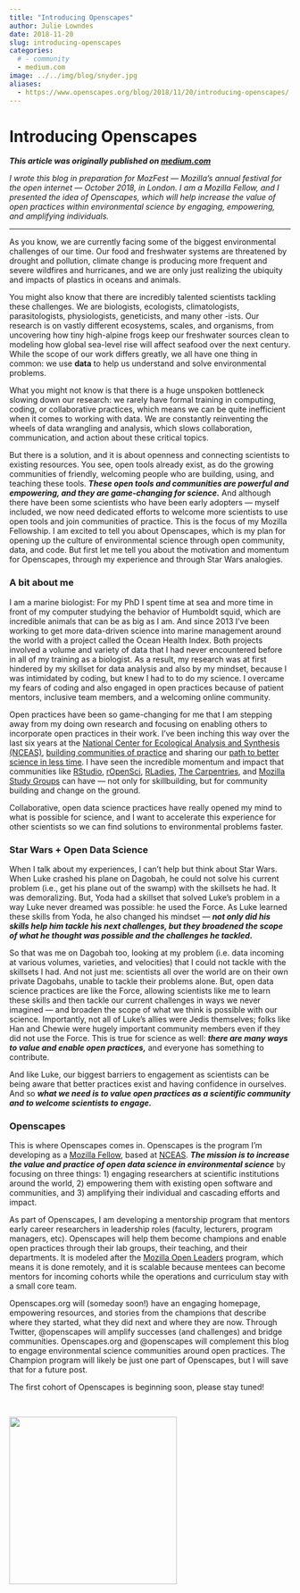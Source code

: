 ```yaml
---
title: "Introducing Openscapes"
author: Julie Lowndes
date: 2018-11-20
slug: introducing-openscapes
categories:
  # - community
  - medium.com
image: ../../img/blog/snyder.jpg
aliases: 
  - https://www.openscapes.org/blog/2018/11/20/introducing-openscapes/
---
```


# Introducing Openscapes

***This article was originally published on [medium.com](https://medium.com/read-write-participate/introducing-openscapes-2cf8ed3b69d2)***  

*I wrote this blog in preparation for MozFest — Mozilla’s annual festival for the open internet — October 2018, in London. I am a Mozilla Fellow, and I presented the idea of Openscapes, which will help increase the value of open practices within environmental science by engaging, empowering, and amplifying individuals.*

----


As you know, we are currently facing some of the biggest environmental challenges of our time. Our food and freshwater systems are threatened by drought and pollution, climate change is producing more frequent and severe wildfires and hurricanes, and we are only just realizing the ubiquity and impacts of plastics in oceans and animals.

You might also know that there are incredibly talented scientists tackling these challenges. We are biologists, ecologists, climatologists, parasitologists, physiologists, geneticists, and many other -ists. Our research is on vastly different ecosystems, scales, and organisms, from uncovering how tiny high-alpine frogs keep our freshwater sources clean to modeling how global sea-level rise will affect seafood over the next century. While the scope of our work differs greatly, we all have one thing in common: we use **data** to help us understand and solve environmental problems.

What you might not know is that there is a huge unspoken bottleneck slowing down our research: we rarely have formal training in computing, coding, or collaborative practices, which means we can be quite inefficient when it comes to working with data. We are constantly reinventing the wheels of data wrangling and analysis, which slows collaboration, communication, and action about these critical topics.

But there is a solution, and it is about openness and connecting scientists to existing resources. You see, open tools already exist, as do the growing communities of friendly, welcoming people who are building, using, and teaching these tools. ***These open tools and communities are powerful and empowering, and they are game-changing for science.*** And although there have been some scientists who have been early adopters — myself included, we now need dedicated efforts to welcome more scientists to use open tools and join communities of practice. This is the focus of my Mozilla Fellowship. I am excited to tell you about Openscapes, which is my plan for opening up the culture of environmental science through open community, data, and code. But first let me tell you about the motivation and momentum for Openscapes, through my experience and through Star Wars analogies.

### A bit about me

I am a marine biologist: For my PhD I spent time at sea and more time in front of my computer studying the behavior of Humboldt squid, which are incredible animals that can be as big as I am. And since 2013 I’ve been working to get more data-driven science into marine management around the world with a project called the Ocean Health Index. Both projects involved a volume and variety of data that I had never encountered before in all of my training as a biologist. As a result, my research was at first hindered by my skillset for data analysis and also by my mindset, because I was intimidated by coding, but knew I had to to do my science. I overcame my fears of coding and also engaged in open practices because of patient mentors, inclusive team members, and a welcoming online community.

Open practices have been so game-changing for me that I am stepping away from my doing own research and focusing on enabling others to incorporate open practices in their work. I’ve been inching this way over the last six years at the [National Center for Ecological Analysis and Synthesis (NCEAS)](https://www.nceas.ucsb.edu/), [building communities of practice](http://ohi-science.org/news/building-community) and sharing our [path to better science in less time](https://www.nature.com/articles/s41559-017-0160). I have seen the incredible momentum and impact that communities like [RStudio](https://www.rstudio.com/), [rOpenSci](https://ropensci.org/), [RLadies](https://rladies.org/), [The Carpentries](https://carpentries.org/), and [Mozilla Study Groups](https://science.mozilla.org/programs/studygroups) can have — not only for skillbuilding, but for community building and change on the ground.

Collaborative, open data science practices have really opened my mind to what is possible for science, and I want to accelerate this experience for other scientists so we can find solutions to environmental problems faster.

### Star Wars + Open Data Science

When I talk about my experiences, I can’t help but think about Star Wars. When Luke crashed his plane on Dagobah, he could not solve his current problem (i.e., get his plane out of the swamp) with the skillsets he had. It was demoralizing. But, Yoda had a skillset that solved Luke’s problem in a way Luke never dreamed was possible: he used the Force. As Luke learned these skills from Yoda, he also changed his mindset — ***not only did his skills help him tackle his next challenges, but they broadened the scope of what he thought was possible and the challenges he tackled.***

So that was me on Dagobah too, looking at my problem (i.e. data incoming at various volumes, varieties, and velocities) that I could not tackle with the skillsets I had. And not just me: scientists all over the world are on their own private Dagobahs, unable to tackle their problems alone. But, open data science practices are like the Force, allowing scientists like me to learn these skills and then tackle our current challenges in ways we never imagined — and broaden the scope of what we think is possible with our science. Importantly, not all of Luke’s allies were Jedis themselves; folks like Han and Chewie were hugely important community members even if they did not use the Force. This is true for science as well: ***there are many ways to value and enable open practices,*** and everyone has something to contribute.

And like Luke, our biggest barriers to engagement as scientists can be being aware that better practices exist and having confidence in ourselves. And so ***what we need is to value open practices as a scientific community and to welcome scientists to engage.***

### Openscapes

This is where Openscapes comes in. Openscapes is the program I’m developing as a [Mozilla Fellow](https://foundation.mozilla.org/fellowships/), based at [NCEAS](https://www.nceas.ucsb.edu/). ***The mission is to increase the value and practice of open data science in environmental science*** by focusing on three things: 1) engaging researchers at scientific institutions around the world, 2) empowering them with existing open software and communities, and 3) amplifying their individual and cascading efforts and impact.

As part of Openscapes, I am developing a mentorship program that mentors early career researchers in leadership roles (faculty, lecturers, program managers, etc). Openscapes will help them become champions and enable open practices through their lab groups, their teaching, and their departments. It is modeled after the [Mozilla Open Leaders](https://foundation.mozilla.org/en/opportunity/mozilla-open-leaders/) program, which means it is done remotely, and it is scalable because mentees can become mentors for incoming cohorts while the operations and curriculum stay with a small core team.

Openscapes.org will (someday soon!) have an engaging homepage, empowering resources, and stories from the champions that describe where they started, what they did next and where they are now. Through Twitter, @openscapes will amplify successes (and challenges) and bridge communities. Openscapes.org and @openscapes will complement this blog to engage environmental science communities around open practices. The Champion program will likely be just one part of Openscapes, but I will save that for a future post.

The first cohort of Openscapes is beginning soon, please stay tuned!

<br>

<img src="/img/blog/snyder.jpg" width="300px">  